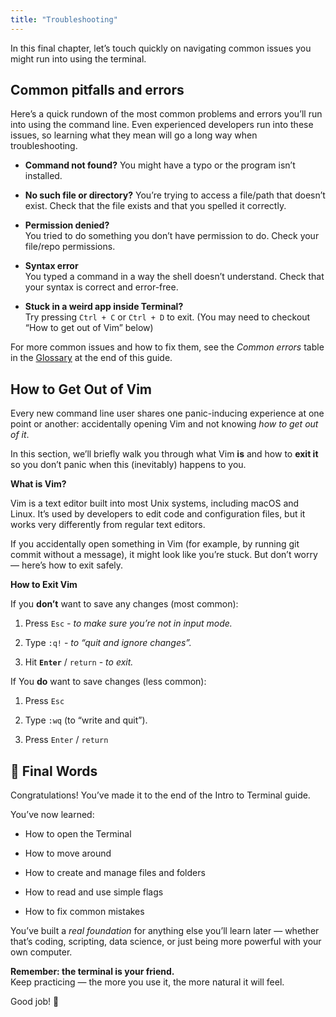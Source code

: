 ```yaml
---
title: "Troubleshooting"
---
```


In this final chapter, let's touch quickly on navigating common issues you might run into using the terminal.

## Common pitfalls and errors

Here's a quick rundown of the most common problems and errors you'll run into using the command line. Even experienced developers run into these issues, so learning what they mean will go a long way when troubleshooting.

-   **Command not found?** You might have a typo or the program isn’t installed.

-   **No such file or directory?** You're trying to access a file/path that doesn't exist. Check that the file exists and that you spelled it correctly.

-   **Permission denied?**\
    You tried to do something you don't have permission to do. Check your file/repo permissions.

-   **Syntax error**\
    You typed a command in a way the shell doesn't understand. Check that your syntax is correct and error-free.

-   **Stuck in a weird app inside Terminal?**\
    Try pressing `Ctrl + C` or `Ctrl + D` to exit. (You may need to checkout "How to get out of Vim" below)

For more common issues and how to fix them, see the *Common errors* table in the [Glossary](/terminal/glossary.html) at the end of this guide.

## How to Get Out of Vim

Every new command line user shares one panic-inducing experience at one point or another: accidentally opening Vim and not knowing *how to get out of it*.

In this section, we'll briefly walk you through what Vim **is** and how to **exit it** so you don't panic when this (inevitably) happens to you.

**What is Vim?**

Vim is a text editor built into most Unix systems, including macOS and Linux. It's used by developers to edit code and configuration files, but it works very differently from regular text editors.

If you accidentally open something in Vim (for example, by running git commit without a message), it might look like you're stuck. But don’t worry — here’s how to exit safely.

**How to Exit Vim**

If you **don’t** want to save any changes (most common):

1.  Press `Esc` *- to make sure you're not in input mode.*

2.  Type `:q!` - *to "quit and ignore changes".*

3.  Hit **`Enter`** / `return` - *to exit.*

If You **do** want to save changes (less common):

1.  Press `Esc`

2.  Type `:wq` (to "write and quit").

3.  Press `Enter` / `return`

## 🎉 Final Words

Congratulations! You've made it to the end of the Intro to Terminal guide.

You’ve now learned:

-   How to open the Terminal

-   How to move around

-   How to create and manage files and folders

-   How to read and use simple flags

-   How to fix common mistakes

You’ve built a *real foundation* for anything else you’ll learn later — whether that’s coding, scripting, data science, or just being more powerful with your own computer.

**Remember: the terminal is your friend.**\
Keep practicing — the more you use it, the more natural it will feel.

Good job! 🚀
